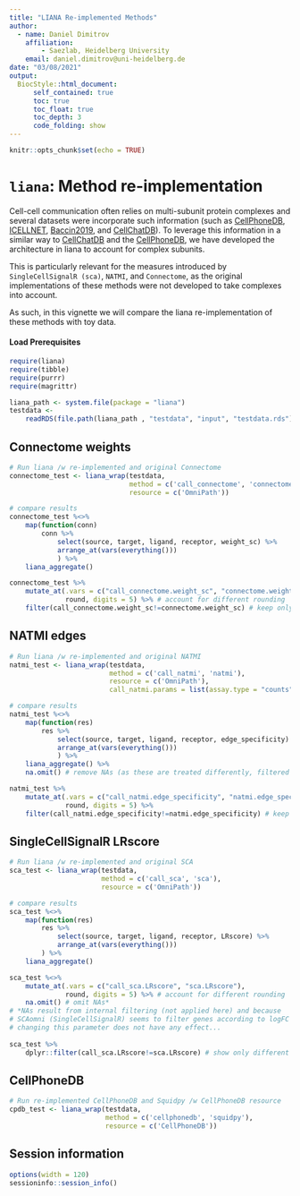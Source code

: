 ```yaml
---
title: "LIANA Re-implemented Methods"
author:
  - name: Daniel Dimitrov
    affiliation:
        - Saezlab, Heidelberg University
    email: daniel.dimitrov@uni-heidelberg.de
date: "03/08/2021"
output: 
  BiocStyle::html_document:
      self_contained: true
      toc: true
      toc_float: true
      toc_depth: 3
      code_folding: show
---
```



```r
knitr::opts_chunk$set(echo = TRUE)
```



# `liana`: Method re-implementation

Cell-cell communication often relies on multi-subunit protein complexes and several datasets were incorporate such information (such as [CellPhoneDB](https://www.nature.com/articles/s41596-020-0292-x), [ICELLNET](https://www.nature.com/articles/s41467-021-21244-x), [Baccin2019](https://www.nature.com/articles/s41556-019-0439-6), and [CellChatDB](https://www.nature.com/articles/s41467-021-21246-9)). To leverage this information in a similar way to [CellChatDB](https://www.nature.com/articles/s41467-021-21246-9) and the [CellPhoneDB](https://www.nature.com/articles/s41596-020-0292-x), we have developed the architecture in liana to account for complex subunits.

This is particularly relevant for the measures introduced by `SingleCellSignalR (sca)`, `NATMI`, and `Connectome`, as the original implementations of these methods were not developed to take complexes into account.

As such, in this vignette we will compare the liana re-implementation of these methods with toy data.


#### Load Prerequisites
```r
require(liana)
require(tibble)
require(purrr)
require(magrittr)

liana_path <- system.file(package = "liana")
testdata <-
    readRDS(file.path(liana_path , "testdata", "input", "testdata.rds"))
```

## Connectome weights
```r
# Run liana /w re-implemented and original Connectome
connectome_test <- liana_wrap(testdata,
                              method = c('call_connectome', 'connectome'),
                              resource = c('OmniPath'))

# compare results
connectome_test %<>% 
    map(function(conn)
        conn %>%
            select(source, target, ligand, receptor, weight_sc) %>%
            arrange_at(vars(everything()))
            ) %>%
    liana_aggregate()

connectome_test %>%
    mutate_at(.vars = c("call_connectome.weight_sc", "connectome.weight_sc"),
              round, digits = 5) %>% # account for different rounding
    filter(call_connectome.weight_sc!=connectome.weight_sc) # keep only different

```


## NATMI edges
```r
# Run liana /w re-implemented and original NATMI
natmi_test <- liana_wrap(testdata,
                         method = c('call_natmi', 'natmi'),
                         resource = c('OmniPath'),
                         call_natmi.params = list(assay.type = "counts"))

# compare results
natmi_test %<>%
    map(function(res)
        res %>%
            select(source, target, ligand, receptor, edge_specificity) %>%
            arrange_at(vars(everything()))
            ) %>%
    liana_aggregate() %>%
    na.omit() # remove NAs (as these are treated differently, filtered in NATMI, assigned 0s in LIANA)

natmi_test %>%
    mutate_at(.vars = c("call_natmi.edge_specificity", "natmi.edge_specificity"),
              round, digits = 5) %>%
    filter(call_natmi.edge_specificity!=natmi.edge_specificity) # keep only different

```


## SingleCellSignalR LRscore
```r
# Run liana /w re-implemented and original SCA
sca_test <- liana_wrap(testdata,
                       method = c('call_sca', 'sca'),
                       resource = c('OmniPath'))

# compare results
sca_test %<>% 
    map(function(res)
        res %>%
            select(source, target, ligand, receptor, LRscore) %>%
            arrange_at(vars(everything()))
        ) %>%
    liana_aggregate()

sca_test %<>%
    mutate_at(.vars = c("call_sca.LRscore", "sca.LRscore"),
              round, digits = 5) %>% # account for different rounding
    na.omit() # omit NAs*
# *NAs result from internal filtering (not applied here) and because
# SCAomni (SingleCellSignalR) seems to filter genes according to logFC and
# changing this parameter does not have any effect...
    
sca_test %>%
    dplyr::filter(call_sca.LRscore!=sca.LRscore) # show only different
```

## CellPhoneDB
```r
# Run re-implemented CellPhoneDB and Squidpy /w CellPhoneDB resource
cpdb_test <- liana_wrap(testdata,
                        method = c('cellphonedb', 'squidpy'),
                        resource = c('CellPhoneDB'))

```



## Session information
```r
options(width = 120)
sessioninfo::session_info()
```

